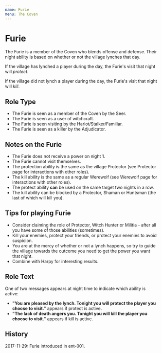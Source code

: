 ```yaml
---
name: Furie
menu: The Coven
---
```


# Furie

The Furie is a member of the Coven who blends offense and defense. Their
night ability is based on whether or not the village lynches that day.

If the village has lynched a player during the day, the Furie's visit
that night will *protect*.

If the village did not lynch a player during the day, the Furie's visit
that night will *kill*.

## Role Type

  - The Furie is seen as a member of the Coven by the Seer.
  - The Furie is seen as a user of witchcraft.
  - The Furie is seen visiting by the Harlot/Stalker/Familiar.
  - The Furie is seen as a killer by the Adjudicator.

## Notes on the Furie

  - The Furie does not receive a power on night 1.
  - The Furie cannot visit themselves.
  - The protection ability is the same as the village Protector (see
    Protector page for interactions with other roles).
  - The kill ability is the same as a regular Werewolf (see Werewolf
    page for interactions with other roles).
  - The protect ability **can** be used on the same target two nights in
    a row.
  - The kill ability can be blocked by a Protector, Shaman or Huntsman
    (the last of which will kill you).

## Tips for playing Furie

  - Consider claiming the role of Protector, Witch Hunter or Militia -
    after all you have some of those abilities (sometimes).
  - Kill your enemies, protect your friends, or protect your enemies to
    avoid suspicion.
  - You are at the mercy of whether or not a lynch happens, so try to
    guide the village towards the outcome you need to get the power you
    want that night.
  - Combine with Harpy for interesting results.

## Role Text

One of two messages appears at night time to indicate which ability is
active:

  - **"You are pleased by the lynch. Tonight you will protect the player
    you choose to visit."** appears if protect is active.
  - **"The lack of death angers you. Tonight you will kill the player
    you choose to visit."** appears if kill is active.

## History

2017-11-29: Furie introduced in ent-001.
